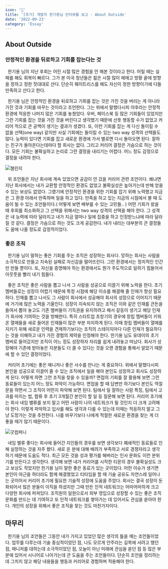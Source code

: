 ```yaml
---
icon: '🐑'
title: '[후기] 개발자 한기용님 인터뷰를 보고 - About Outside'
date: '2022-09-23'
category: 'Essay'
---
```


## About Outside

### 안정적인 환경을 뒤로하고 기회를 잡는다는 것

&nbsp; 한기용 님의 지난 후회는 어린 시절 많은 경험을 안 해본 것이라고 한다. 어릴 때는 실패를 해도 회복이 빠르다. 그가 본 미국 청년들은 젊은 시절 많이 헤매고 방황 끝에 방향을 정하고 정한 잣대대로 산다. 단순히 웨이트리스를 해도 자신이 정한 방향이기에 다들 만족하고 산다고 한다.

&nbsp; 한기용 님은 안정적인 환경을 뒤로하고 기회를 잡는 것은 가진 것을 버리는 게 아니라 가진 것과 기회를 바꾸는 것이라고 조언한다. 그는 위에서 말했다시피 야후라는 안정적 환경에 적응한 나머지 많은 기회를 놓쳤었다. 우버, 페이스북 등 많은 기회들이 있었지만 그런 기회를 잡는 것을 가진 것을 버린다고 생각했기 때문에 선뜻 행동할 수가 없었고 커리어 적으로 큰 공백이 생기는 결과가 생겼다. 또, 이런 기회를 잡는 게 다신 돌이킬 수 없을 선택(one way) 같지만 사실 기회에는 돌이킬 수 있는 two way 성격의 선택들도 많다. 능력이 있다면 기회를 잡고 새로운 환경에 가서 별로면 다시 돌아오면 된다. 잘하는 친구가 돌아온다는데마다 할 회사는 없다. 그리고 커리어 결정은 가슴으로 하는 것이다. 모든 기회는 불확실하고 논리로 그런 결정을 내리기는 어렵다. 어느 정도 감정으로 결정을 내려야 한다.

![챌린지](./images/챌린지.png)

&nbsp; 위 조언들은 지난 회사에 계속 있었으면 공감이 안 갔을 커리어 관련 조언이다. 왜냐면 지난 회사에서는 내가 교환할 안정적인 환경도 없었고 불확실성은 높아가는데 반해 얻을 수 있는 보상도 없었다. 그랬기에 안정적인 환경을 위한 기회를 잡기 위해 노력했고 지금은 그 환경 아래서 만족하며 일을 하고 있다. 만족을 하고 있는 지금의 시점에서 볼 때 도움이 될 수 있는 조언들이다.( 어떻게 보면 배부를 수 있는 고민들.. ) 어떤 기회가 왔을 때 후회를 최소화하고 그 선택을 위해서는 two way 성격의 선택을 해야 한다. 그 성격은 내 능력에 따라 달라지고 내가 지금 얼마나 일에 집중을 하고 인정받느냐에 따라 달라질 것 같다. 결정은 가슴으로 하는 것도 크게 공감한다. 내가 내리는 대부분의 큰 결정들도 꿈에 나올 정도로 감정적이었다.

### 좋은 조직

&nbsp; 한기용 님이 말하는 좋은 기회를 주는 조직은 성장하는 회사다. 망하는 회사는 사람을 소극적으로 만들고 지속된 실패로 자신감을 떨어뜨린다. 그런 환경에서는 정치적인 인간만 만들 뿐이다. 또, 자신을 증명해야 하는 환경에서도 뭔가 주도적으로 일하기 힘들어서 아웃풋을 빨리 내기 힘들다.

&nbsp; 좋은 조직은 좋은 사람을 뽑고 나서 그 사람을 성공으로 이끌기 위해 노력을 한다. 초기 멤버들로는 성장이 어렵기 때문에 특정 시점에 해당 이슈를 해결해 줄 인재가 항상 필요하다. 인재를 뽑고 나서도 그 사람이 회사에서 성공해야 회사의 성장으로 이어지기 때문에 거기에 많은 노력을 기울인다. 성장이 지속되지 않는 조직은 이와 같은 인재를 큰돈을 들여서 뽑아 놓고도 기존 멤버들이 기득권을 유지하려고 해서 갈등이 생기고 해당 인재가 회사에 기여하는 것을 방해한다. 특히 스타트업 초창기의 경우에 창립 멤버들이 키워온 열매들을 새로 들어온 인재들이 많은 부분 차지하게 된다. 이때 창립 멤버들이 열매를 지키기 위해 새로운 인력을 견제하기보다는 조직의 스테이지마다 다른 인재가 필요하다는 것을 이해하고 내가 가진 경험의 제약을 인정해야 한다. 한기용 님도 유데이의 초기 멤버로 들어갔지만 조직이 어느 정도 성장하자 자리를 쉽게 내려놓고 떠났다. 회사가 성장해야 기존에 받아놓은 지분들도 더 클 수 있다는 것을 오랜 경험을 통해서 알았기 때문에 할 수 있던 결정이었다.

&nbsp; 커리어 초기에는 좋은 매니저나 좋은 사수를 만나는 게 중요하다. 위에서 말했다시피 본인을 성공으로 이끌어 줄 수 있는 조직에서 일을 해야 본인도 성장하고 회사도 성장하게 된다. 어떻게 하면 그런 조직을 찾을 수 있을까? 면접의 기회를 잘 활용해 보면 그런 동료들이 있는지 어느 정도 파악이 가능하다. 면접을 할 때 답변만 하기보다 본인도 역질문을 하면서 그 조직이 어떤지 파악해 보면 된다. 팀에서 일 잘하는 사람 특징, 팀에서 고과를 따지는 법, 합류 후 초기 3개월간 본인이 할 일 등 질문해 보면 된다. 커리어 초기에는 회사 네임 밸류를 보지 말고 어떤 사람이 나의 네트워크가 될 것인지 더 크게 고려해야 한다. 이렇게 파악하고 입사를 해도 생각과 다를 수 있는데 이때는 적응하지 말고 그냥 도망가는 것을 추천한다. 나를 바꾸기보다 나에게 적절한 새로운 환경을 찾는 게 더 좋을 때가 많기 때문이다.

![굿컴퍼니](./images/굿컴퍼니.png)

&nbsp; 네임 밸류 좋다는 회사에 들어간 지인들의 경우를 보면 생각보다 폐쇄적인 동료들로 인해 실망하는 것을 자주 봤다. 새로 온 분에 대해 배려가 부족하고 서로 경쟁자라고 생각하기 때문에 도움도 적다. 최근 모든 것을 성과 평가를 해버리는 인사 문화도 이런 분위기를 만든다고 생각한다. 생각해 보면 내가 커리어를 시작한 티몬의 경우 불확실성도 크고 보상도 작았지만 한기용 님이 말한 좋은 동료가 있는 곳이었다. 어떤 이슈가 생기면 본인이 야근을 하더라도 함께 해결했었고 티타임을 할 때 기술 공유도 자연스레 일어나는 곳이어서 커리어 초기에 필요한 기술적 성장에 도움을 주었다. 회사는 결국 성장이 둔화되어서 많은 분들이 이직을 하셨지만 그때 만든 인적 네트워크는 어마어마하게 크고 다양한 회사에 퍼져있다. 조직원의 일원으로서 외부 영입으로 성장할 수 있는 좋은 조직 문화를 만드는 데 기여하고 또 인적 네트워크를 쌓아가는 데 있어서도 관심을 쏟아야 한다. 개인의 성장을 위해서 좋은 조직을 찾는 것도 마찬가지이다.

## 마무리

&nbsp; 한기용 님의 조언들은 그동안 내가 가지고 있었던 많은 생각의 틀을 깨는 조언들이었다. 업무를 다루는데 기술 중심적이었던 점, 나도 모르게 안주라는 길목에 서려고 했던 점, 매니저를 대하는데 소극적이었던 점, 오늘이 아닌 미래에 관심을 쏟던 점 등 많은 부분에 있어서 시니어로 나아가는데 큰 도움을 주는 조언들이다. 단순히 조언을 정리하는데 그치지 않고 해당 내용들을 행동과 커리어로 경험하며 적용해야 한다.
